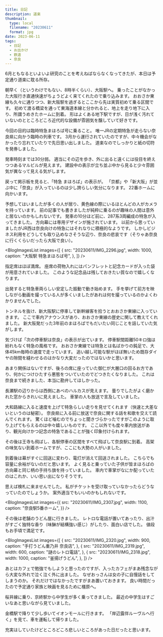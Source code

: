 ```yaml
---
title: 日記
description: 道楽
thumbnail:
  type: local
  filename: "20230611"
  format: jpg
date: 2023-06-11
tags:
  - 日記
  - お出かけ
  - 鉄道
  - 奈良
---
```



6月ともなるといよいよ研究のことを考えねばならなくなってきたが、本日は予定通り道楽に耽る所存。

朝早く（というわけでもない、8時半くらい）、大阪駅へ。
乗ったことがなかった大阪行き直通快速がちょうどよく来てくれたので乗り込みます。
おおさか東線も久々に通りつつ、新大阪駅を過ぎるとここから先は実質初めて乗る区間です。
初めて渡る橋梁を通って東海道本線と分かれると、地上を走り地下に入り、所謂うめきたホームに到着。
形はよくある地下駅ですが、日が浅く汚れていないのとところどころ近代的な設備が雰囲気を醸していて好きです。

今回の目的は臨時特急まほろば号に乗ること。
唯一JRの定期特急が走らない奈良県に向かう臨時の列車です。
3月から運行されていたのですが、中々機会がなかったり忘れていたりで先日思い出しました。
道楽なのでしっかりと紙の切符を発券しました。

発車時刻までは30分弱。
適当にその辺を歩き、外に出ると遠くには役目を終えつつあるマルビルが見えます。
建設中の表示が立ち並ぶ中から見ると少々雰囲気が異なって見える気がします。

戻って掲示板を見ると、「特急 まほろば」の表示が。
「京都」や「新大阪」が並ぶ中に「奈良」が入っているのは少し誇らしい気分になります。
22番ホームに向かいます。

予想してはいましたが多くの人が居り、黄色線の際にいるほとんどの人がカメラを持っています。
前の記事でも書きましたが純粋に乗るのが趣味の人間は意外と居ないのかもしれないです。
発車の10分ほど前に、287系3両編成の特急が入ってきました。
方向幕には専用デザインが施されています。
以前から思っていましたがJR西は奈良向けの特急にはそれなりに積極的なようです。
しかしビジネス利用をどうしても取り込めなさそうな辺り、奈良の悲哀です（そりゃあ奈良に行くくらいだったら大阪で良い）。

<BlogImagesList
  images={[
    {
      src: "20230611/IMG_2296.jpg",
      width: 1000,
      caption: "大阪駅 特急まほろば号",
    },
  ]}
/>

指定席はほぼ満席。
座席の荷物入れにはパンフレットと記念カードが入った袋が用意されていました。
このような記念品は残しておきたい質なので嬉しくなります。

出発すると特急車両らしい安定した振動で動き始めます。
手を挙げて前方を映しながら動画を撮っている人が多くいましたがあれは何を撮っているのかよくわかりませんでした。

トンネルを抜け、新大阪駅に停車して新幹線客を拾うとおおさか東線に入っていきます。
ここで車内アナウンスがあり、おおさか東線の歴史に関して教えてくれました。
新大阪発だった3年前のまほろばでもだいたい同じことを話していた気がします。

気づけば「次の停車駅は奈良」の表示が出ています。
停車駅間距離50キロ強は紛れもなく特急の風格です。
おおさか東線では特急とは名ばかりの鈍足で、大体45km毎時の速度で走っています。
追い越し可能な駅がほぼ無いため既存ダイヤの隙間を縫わせるのはかなり大変だったのではないかと思います。

あまり関係はないですが、後ろの席に座っていた御仁が大層口の回るお方であり、何かにつけひたすら悪態をついていたのでどつきたくなりました。
これは奈良まで続きました、本当に勘弁してほしかった。

長瀬駅の辺りからは西側にあべのハルカスが見えます。
曇りでしたがよく磨かれた窓からきれいに見えました。
車掌の人も放送で言及していました。

大和路線に入ると速度を上げて特急らしい走りを見せてくれます（快速と大差ないというのは秘密）。
奈良県に入る前に放送で奈良に関する話を和歌を交えて読んでくれます。
驚くほど噛むのでちょっと聞きづらかったですがこのように取り上げてもらえるのは中々嬉しいものです。
ここ以外でも度々車内放送があり、観光向けかつ記念の特急であることが強く印象付けられます。

その後は王寺も飛ばし、各駅停車の区間をすべて飛ばして奈良駅に到着。
高架の味気ない到着ホームですが、ここにも大勢の人がいました。

到着後は幕がすぐに回送に変わり、電灯が消えて回送されました。
こちらでも容量に余裕がないのだと思います。
よく見ると乗っていた子供が皆まほろばの方向幕と同じ柄の手持ち旗を持っていました。
車内で車掌がなにか配っていたのはこれか、いい思い出になりそうです。

思えば検札に来ませんでした。
私がチケットを受け取っていなかったらどうなっていたのでしょうか。
案外適当でもいいのかもしれないです。

<BlogImagesList
  images={{
    src: "20230611/IMG_2307.jpg",
    width: 1100,
    caption: "奈良駅5番ホーム",
  }}
/>

その後は老舗のうどん屋に行きました。
レトロな電話が置いてあったり、出汁がすごく独特な香り（味醂が結構強い感じ）がしたり、面白い店でした。
値段もお手頃で満足です。

<BlogImagesList
  images={[
    {
      src: "20230611/IMG_2320.jpg",
      width: 900,
      caption: "手打うどん重乃井 奈良店",
    },
    {
      src: "20230611/IMG_2319.jpg",
      width: 600,
      caption: "謎のレトロ電話",
    },
    {
      src: "20230611/IMG_2318.jpg",
      width: 1000,
      caption: "釜揚げうどん",
    },
  ]}
/>

あとはカフェで勉強でもしようと思ったのですが、入ったカフェがまあ残念ながら大変な外れで泣く泣く外に出ました。
なぜおっさんは女の子に自慢話をしてしまうのか。
それだけではなかったですがまあ置いておきます。
良い時間だったので予定通り家族と映画を見るために橿原へ。

桜井線に乗り、京終駅から中学生が多く乗ってきました。
最近の中学生はすごいなあと思いながら見ていました。

金橋駅で降りて少し歩いてイオンモールに行きます。
「岸辺露伴ルーヴルへ行く」を見て、車を運転して帰りました。

充実はしていたけどところどころ悲しいところがあった日だったと思います。

